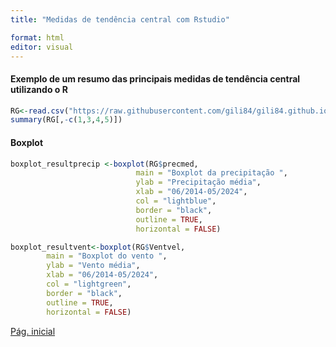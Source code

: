 ```yaml
---
title: "Medidas de tendência central com Rstudio"

format: html
editor: visual
---
```


#### Exemplo de um resumo das principais medidas de tendência central utilizando o R

```r
RG<-read.csv("https://raw.githubusercontent.com/gili84/gili84.github.io/main/rgdados_modificado.csv")
summary(RG[,-c(1,3,4,5)])
```

#### Boxplot

```r
boxplot_resultprecip <-boxplot(RG$precmed,
                            main = "Boxplot da precipitação ",
                            ylab = "Precipitação média",
                            xlab = "06/2014-05/2024",
                            col = "lightblue",
                            border = "black",
                            outline = TRUE,
                            horizontal = FALSE)


```

```r
boxplot_resultvent<-boxplot(RG$Ventvel,
        main = "Boxplot do vento ",
        ylab = "Vento média",
        xlab = "06/2014-05/2024",
        col = "lightgreen",
        border = "black",
        outline = TRUE,
        horizontal = FALSE)
```

[Pág. inicial](index.html)
